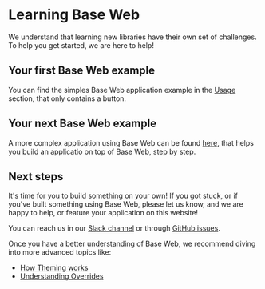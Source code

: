 <!--
Copyright (c) 2018 Uber Technologies, Inc.

This source code is licensed under the MIT license found in the
LICENSE file in the root directory of this source tree.
-->



# Learning Base Web

We understand that learning new libraries have their own set of challenges. To help you get started, we are here to help!

## Your first Base Web example

You can find the simples Base Web application example in the [Usage](/getting-started/usage) section, that only contains a button.

## Your next Base Web example

A more complex application using Base Web can be found [here](https://github.com/tajo/fusion-baseui), that helps you build an applicatio
on top of Base Web, step by step.

## Next steps

It's time for you to build something on your own! If you got stuck, or if you've built something using Base Web,
please let us know, and we are happy to help, or feature your application on this website!

You can reach us in our [Slack channel](https://join.slack.com/t/baseui/shared_invite/enQtNDI0NTgwMjU0NDUyLTk3YzM1NWY2MjY3NTVjNjk3NzY1MTE5OTI4Y2Q2ZmVkMTUyNDc1MTcwYjZhYjlhOWQ2M2NjOWJkZmQyNjFlYTA)
or through [GitHub issues](https://github.com/uber-web/baseui/issues).

Once you have a better understanding of Base Web, we recommend diving into more advanced topics like:

* [How Theming works](/theming/custom-themes)
* [Understanding Overrides](/theming/understanding-overrides)

